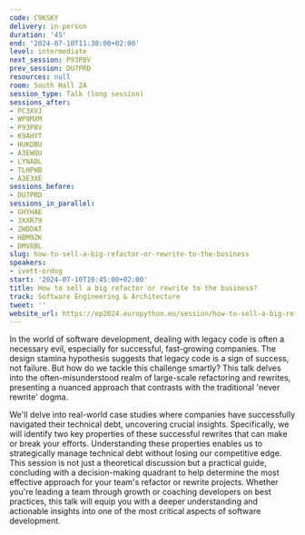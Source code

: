 ```yaml
---
code: C9KSKY
delivery: in-person
duration: '45'
end: '2024-07-10T11:30:00+02:00'
level: intermediate
next_session: P93P8V
prev_session: DU7PRD
resources: null
room: South Hall 2A
session_type: Talk (long session)
sessions_after:
- PC3XVJ
- WP8MXM
- P93P8V
- K9AHYT
- HUKDBU
- A3EWQU
- LYNADL
- TLHPWB
- A3E3XE
sessions_before:
- DU7PRD
sessions_in_parallel:
- GHYHAE
- 3XXR79
- ZWDDAT
- HBM9ZK
- DMV8BL
slug: how-to-sell-a-big-refactor-or-rewrite-to-the-business
speakers:
- ivett-ordog
start: '2024-07-10T10:45:00+02:00'
title: How to sell a big refactor or rewrite to the business?
track: Software Engineering & Architecture
tweet: ''
website_url: https://ep2024.europython.eu/session/how-to-sell-a-big-refactor-or-rewrite-to-the-business
---
```


In the world of software development, dealing with legacy code is often a necessary evil, especially for successful, fast-growing companies. The design stamina hypothesis suggests that legacy code is a sign of success, not failure. But how do we tackle this challenge smartly? This talk delves into the often-misunderstood realm of large-scale refactoring and rewrites, presenting a nuanced approach that contrasts with the traditional 'never rewrite' dogma.

We'll delve into real-world case studies where companies have successfully navigated their technical debt, uncovering crucial insights. Specifically, we will identify two key properties of these successful rewrites that can make or break your efforts. Understanding these properties enables us to strategically manage technical debt without losing our competitive edge. This session is not just a theoretical discussion but a practical guide, concluding with a decision-making quadrant to help determine the most effective approach for your team's refactor or rewrite projects. Whether you're leading a team through growth or coaching developers on best practices, this talk will equip you with a deeper understanding and actionable insights into one of the most critical aspects of software development.
